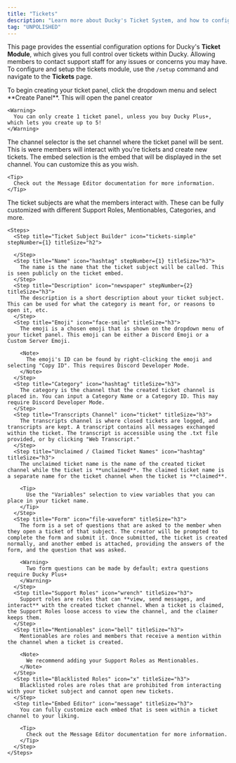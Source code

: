 ```yaml
---
title: "Tickets"
description: "Learn more about Ducky's Ticket System, and how to configure it."
tag: "UNPOLISHED"
---
```


This page provides the essential configuration options for Ducky's **Ticket Module**, which gives you full control over tickets within Ducky. Allowing members to contact support staff for any issues or concerns you may have. To configure and setup the tickets module, use the `/setup` command and navigate to the **Tickets** page.

<Steps>
  <Step title="Create Ticket Panel" iconType="regular" stepNumber={1} titleSize="h2">
    To begin creating your ticket panel, click the dropdown menu and select **Create Panel**. This will open the panel creator

    <Warning>
      You can only create 1 ticket panel, unless you buy Ducky Plus+, which lets you create up to 5!
    </Warning>
  </Step>
  <Step title="Channel" titleSize="h2">
    The channel selector is the set channel where the ticket panel will be sent. This is were members will interact with you're tickets and create new tickets.
  </Step>
  <Step title="Embed" titleSize="h2">
    The embed selection is the embed that will be displayed in the set channel. You can customize this as you wish.

    <Tip>
      Check out the Message Editor documentation for more information.
    </Tip>
  </Step>
  <Step title="Ticket Subjects" titleSize="h2">
    The ticket subjects are what the members interact with. These can be fully customized with different Support Roles, Mentionables, Categories, and more.

    <Steps>
      <Step title="Ticket Subject Builder" icon="tickets-simple" stepNumber={1} titleSize="h2">
        
      </Step>
      <Step title="Name" icon="hashtag" stepNumber={1} titleSize="h3">
        The name is the name that the ticket subject will be called. This is seen publicly on the ticket embed.
      </Step>
      <Step title="Description" icon="newspaper" stepNumber={2} titleSize="h3">
        The description is a short description about your ticket subject. This can be used for what the category is meant for, or reasons to open it, etc.
      </Step>
      <Step title="Emoji" icon="face-smile" titleSize="h3">
        The emoji is a chosen emoji that is shown on the dropdown menu of your ticket panel. This emoji can be either a Discord Emoji or a Custom Server Emoji.

        <Note>
          The emoji's ID can be found by right-clicking the emoji and selecting "Copy ID". This requires Discord Developer Mode.
        </Note>
      </Step>
      <Step title="Category" icon="hashtag" titleSize="h3">
        The category is the channel that the created ticket channel is placed in. You can input a Category Name or a Category ID. This may require Discord Developer Mode.
      </Step>
      <Step title="Transcripts Channel" icon="ticket" titleSize="h3">
        The transcripts channel is where closed tickets are logged, and transcripts are kept. A transcript contains all messages exchanged within the ticket. The transcript is accessible using the .txt file provided, or by clicking "Web Transcript."
      </Step>
      <Step title="Unclaimed / Claimed Ticket Names" icon="hashtag" titleSize="h3">
        The unclaimed ticket name is the name of the created ticket channel while the ticket is **unclaimed**. The claimed ticket name is a separate name for the ticket channel when the ticket is **claimed**.

        <Tip>
          Use the "Variables" selection to view variables that you can place in your ticket name.
        </Tip>
      </Step>
      <Step title="Form" icon="file-waveform" titleSize="h3">
        The form is a set of questions that are asked to the member when they open a ticket of that subject. The creator will be prompted to complete the form and submit it. Once submitted, the ticket is created normally, and another embed is attached, providing the answers of the form, and the question that was asked.

        <Warning>
          Two form questions can be made by default; extra questions require Ducky Plus+
        </Warning>
      </Step>
      <Step title="Support Roles" icon="wrench" titleSize="h3">
        Support roles are roles that can **view, send messages, and interact** with the created ticket channel. When a ticket is claimed, the Support Roles loose access to view the channel, and the claimer keeps them.
      </Step>
      <Step title="Mentionables" icon="bell" titleSize="h3">
        Mentionables are roles and members that receive a mention within the channel when a ticket is created.

        <Note>
          We recommend adding your Support Roles as Mentionables.
        </Note>
      </Step>
      <Step title="Blacklisted Roles" icon="x" titleSize="h3">
        Blacklisted roles are roles that are prohibited from interacting with your ticket subject and cannot open new tickets.
      </Step>
      <Step title="Embed Editor" icon="message" titleSize="h3">
        You can fully customize each embed that is seen within a ticket channel to your liking.

        <Tip>
          Check out the Message Editor documentation for more information.
        </Tip>
      </Step>
    </Steps>
  </Step>
</Steps>